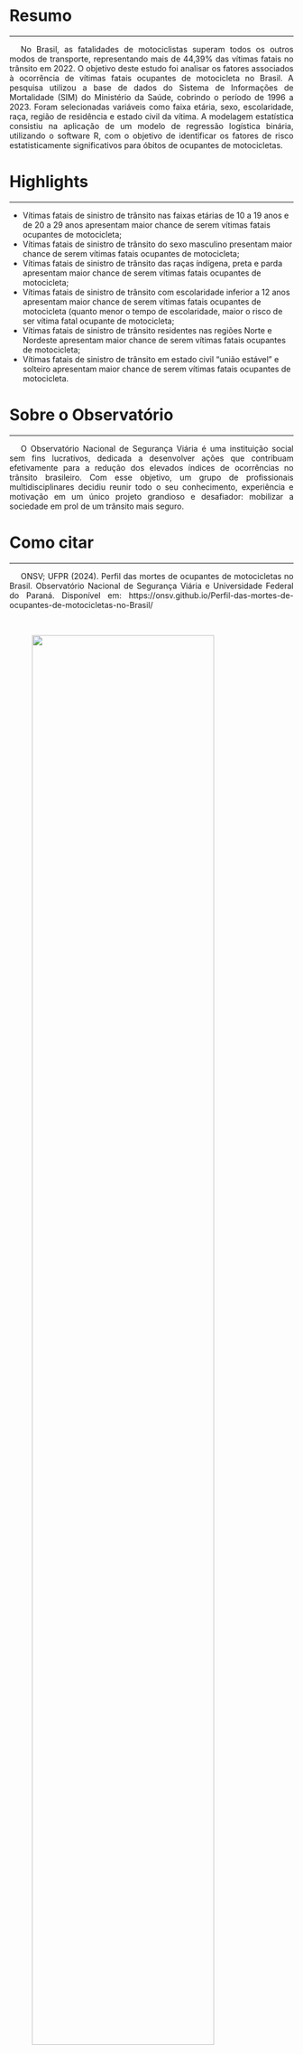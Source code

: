 <style>
p {
  text-align: justify;  
  text-indent: 20px;   
}
</style>  

# Resumo {-}  

***  

<p>No Brasil, as fatalidades de motociclistas superam todos os outros modos de transporte, representando mais de 44,39% das vítimas fatais no trânsito em 2022. O objetivo deste estudo foi analisar os fatores associados à ocorrência de vítimas fatais ocupantes de motocicleta no Brasil. A pesquisa utilizou a base de dados do Sistema de Informações de Mortalidade (SIM) do Ministério da Saúde, cobrindo o período de 1996 a 2023. Foram selecionadas variáveis como faixa etária, sexo, escolaridade, raça, região de residência e estado civil da vítima. A modelagem estatística consistiu na aplicação de um modelo de regressão logística binária, utilizando o software R, com o objetivo de identificar os fatores de risco estatisticamente significativos para óbitos de ocupantes de motocicletas.   

# Highlights {-}  

***  

- Vítimas fatais de sinistro de trânsito nas faixas etárias de 10 a 19 anos e de 20 a 29 anos apresentam maior chance de serem vítimas fatais ocupantes de motocicleta;
- Vítimas fatais de sinistro de trânsito do sexo masculino presentam maior chance de serem vítimas fatais ocupantes de motocicleta;
- Vítimas fatais de sinistro de trânsito das raças índígena, preta e parda apresentam maior chance de serem vítimas fatais ocupantes de motocicleta;
- Vítimas fatais de sinistro de trânsito com escolaridade inferior a 12 anos apresentam maior chance de serem vítimas fatais ocupantes de motocicleta (quanto menor o tempo de escolaridade, maior o risco de ser vítima fatal ocupante de motocicleta;
- Vítimas fatais de sinistro de trânsito residentes nas regiões Norte e Nordeste apresentam maior chance de serem vítimas fatais ocupantes de motocicleta;
- Vítimas fatais de sinistro de trânsito em estado civil "união estável" e solteiro apresentam maior chance de serem vítimas fatais ocupantes de motocicleta.


# Sobre o Observatório {-}   

***  

<p>O Observatório Nacional de Segurança Viária é uma instituição social sem fins lucrativos, dedicada a desenvolver ações que contribuam efetivamente para a redução dos elevados índices de ocorrências no trânsito brasileiro. Com esse objetivo, um grupo de profissionais multidisciplinares decidiu reunir todo o seu conhecimento, experiência e motivação em um único projeto grandioso e desafiador: mobilizar a sociedade em prol de um trânsito mais seguro.  


# Como citar {-}  

***   
<p>ONSV; UFPR (2024). Perfil das mortes de ocupantes de motocicletas no Brasil. Observatório Nacional de Segurança Viária e Universidade Federal do Paraná. Disponível em: https://onsv.github.io/Perfil-das-mortes-de-ocupantes-de-motocicletas-no-Brasil/

<br>  

:::{layout-ncol="3"}

:::{.center}

![](img/onsv_logo_main.png){width="80%" fig-align="center"}

:::

:::{.right}

![](img/marca_UFPR.png){width="60%" fig-align="center"}

:::

:::